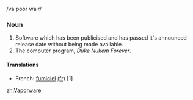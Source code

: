 /va poor wair/

===Noun===
#Software which has been publicised and has passed it's announced release date without being made available.
#The computer program, ''Duke Nukem Forever''.

==== Translations ====
* French: [[fumiciel]] [[:fr:fumiciel|(fr)]] [1]

[[zh:Vaporware]]